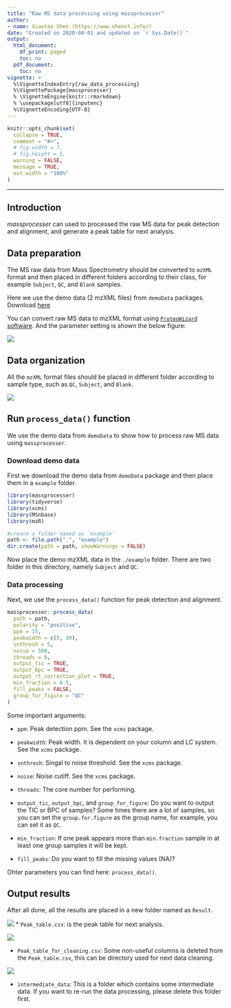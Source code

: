 ```yaml
---
title: "Raw MS data processing using massprocesser"
author:
- name: Xiaotao Shen (https://www.shenxt.info/)
date: "Created on 2020-04-01 and updated on `r Sys.Date()`"
output:
  html_document:
    df_print: paged
    toc: no
  pdf_document:
    toc: no
vignette: >
  %\VignetteIndexEntry{raw_data_processing}
  %\VignettePackage{massprocesser}
  % \VignetteEngine{knitr::rmarkdown}
  % \usepackage[utf8]{inputenc}
  %\VignetteEncoding{UTF-8}
---
```


```r
knitr::opts_chunk$set(
  collapse = TRUE,
  comment = "#>",
  # fig.width = 7, 
  # fig.height = 5,
  warning = FALSE,
  message = TRUE,
  out.width = "100%"
)
```

***

## **Introduction**

*massprocesser* can used to processed the raw MS data for peak detection and alignment, and generate a peak table for next analysis. 

## **Data preparation**

The MS raw data from Mass Spectrometry should be converted to `mzXML` format and then placed in different folders according to their class, for example `Subject`, `QC`, and `Blank` samples.

Here we use the demo data (2 mzXML files) from `demoData` packages. Download [here](https://github.com/jaspershen/demoData/tree/master/inst/mzxml/POS/QC)

You can convert raw MS data to mzXML format using [`ProteoWizard` software](http://proteowizard.sourceforge.net/). And the parameter setting is shown the below figure:

![](../man/figures/Capture.PNG)


## **Data organization**

All the `mzXML` format files should be placed in different folder according to sample type, such as `QC`, `Subject`, and `Blank`. 

![](../man/figures/figure2.png)

## **Run `process_data()`** function

We use the demo data from `demoData` to show how to process raw MS data using `massprocesser`.

### **Download demo data**

First we download the demo data from `demoData` package and then place them in a `example` folder.

```r
library(massprocesser)
library(tidyverse)
library(xcms)
library(MSnbase)
library(mzR)
```

```r
#create a folder named as `example`
path <- file.path(".", "example")
dir.create(path = path, showWarnings = FALSE)
```

Now place the demo mzXML data in the `./example` folder. There are two folder in this directory, namely `Subject` and `QC`.

### **Data processing**

Next, we use the `process_data()` function for peak detection and alignment.

```r
massprocesser::process_data(
  path = path,
  polarity = "positive",
  ppm = 15,
  peakwidth = c(5, 30),
  snthresh = 5,
  noise = 500,
  threads = 6,
  output_tic = TRUE,
  output_bpc = TRUE,
  output_rt_correction_plot = TRUE,
  min_fraction = 0.5,
  fill_peaks = FALSE,
  group_for_figure = "QC"
)
```

Some important arguments:

* `ppm`: Peak detection ppm. See the `xcms` package.

* `peakwidth`: Peak width. It is dependent on your column and LC system. See the `xcms` package.

* `snthresh`: Singal to noise threshold. See the `xcms` package.

* `noise`: Noise cutiff. See the `xcms` package.

* `threads`: The core number for performing.

* `output_tic`, `output_bpc`, and `group_for_figure`: Do you want to output the TIC or BPC of samples? Some times there are a lot of samples, so you can set the `group.for.figure` as the group name, for example, you can set it as `QC`. 

* `min_fraction`: If one peak appears more than `min.fraction` sample in at least one group samples it will be kept.

* `fill_peaks`: Do you want to fill the missing values (NA)? 

Ohter parameters you can find here: `process_data()`.

## **Output results**

After all done, all the results are placed in a new folder named as `Result`.

![](../man/figures/Screen Shot 2020-04-01 at 1.00.38 PM.png)
* `Peak_table.csv`: is the peak table for next analysis.

![](../man/figures/Screen Shot 2020-04-01 at 1.09.52 PM.png)

* `Peak_table_for_cleaning.csv`: Some non-useful columns is deleted from the `Peak_table.csv`, this can be directory used for next data cleaning.

![](../man/figures/Screen Shot 2020-04-01 at 1.07.37 PM.png)

* `intermediate_data`: This is a folder which contains some intermediate data. If you want to re-run the data processing, please delete this folder first.


